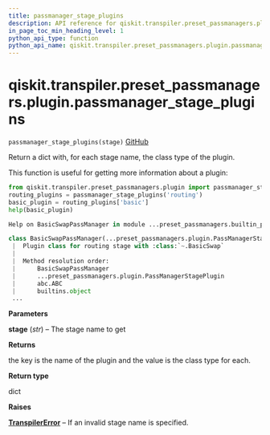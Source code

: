 ```yaml
---
title: passmanager_stage_plugins
description: API reference for qiskit.transpiler.preset_passmanagers.plugin.passmanager_stage_plugins
in_page_toc_min_heading_level: 1
python_api_type: function
python_api_name: qiskit.transpiler.preset_passmanagers.plugin.passmanager_stage_plugins
---
```


<span id="qiskit-transpiler-preset-passmanagers-plugin-passmanager-stage-plugins" />

# qiskit.transpiler.preset\_passmanagers.plugin.passmanager\_stage\_plugins

<span id="qiskit.transpiler.preset_passmanagers.plugin.passmanager_stage_plugins" />

`passmanager_stage_plugins(stage)` [GitHub](https://github.com/qiskit/qiskit/tree/stable/0.24/qiskit/transpiler/preset_passmanagers/plugin.py "view source code")

Return a dict with, for each stage name, the class type of the plugin.

This function is useful for getting more information about a plugin:

```python
from qiskit.transpiler.preset_passmanagers.plugin import passmanager_stage_plugins
routing_plugins = passmanager_stage_plugins('routing')
basic_plugin = routing_plugins['basic']
help(basic_plugin)
```

```python
Help on BasicSwapPassManager in module ...preset_passmanagers.builtin_plugins object:

class BasicSwapPassManager(...preset_passmanagers.plugin.PassManagerStagePlugin)
 |  Plugin class for routing stage with :class:`~.BasicSwap`
 |
 |  Method resolution order:
 |      BasicSwapPassManager
 |      ...preset_passmanagers.plugin.PassManagerStagePlugin
 |      abc.ABC
 |      builtins.object
 ...
```

**Parameters**

**stage** (*str*) – The stage name to get

**Returns**

the key is the name of the plugin and the value is the class type for each.

**Return type**

dict

**Raises**

[**TranspilerError**](qiskit.transpiler.TranspilerError "qiskit.transpiler.TranspilerError") – If an invalid stage name is specified.

